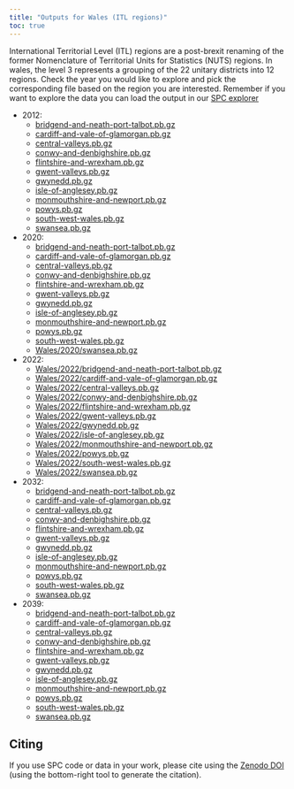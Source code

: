 ```yaml
---
title: "Outputs for Wales (ITL regions)"
toc: true
---
```


International Territorial Level (ITL) regions are a post-brexit renaming of the former Nomenclature of Territorial Units for Statistics (NUTS) regions. In wales, the level 3 represents a grouping of the 22 unitary districts into 12 regions. Check the year you would like to explore and pick the corresponding file based on the region you are interested. Remember if you want to explore the data you can load the output in our [SPC explorer](https://alan-turing-institute.github.io/uatk-spc/app/)

- 2012: 
  - [bridgend-and-neath-port-talbot.pb.gz](https://ramp0storage.blob.core.windows.net/spc-output/v2/Wales/2012/bridgend-and-neath-port-talbot.pb.gz)
  - [cardiff-and-vale-of-glamorgan.pb.gz](https://ramp0storage.blob.core.windows.net/spc-output/v2/Wales/2012/cardiff-and-vale-of-glamorgan.pb.gz)
  - [central-valleys.pb.gz](https://ramp0storage.blob.core.windows.net/spc-output/v2/Wales/2012/central-valleys.pb.gz)
  - [conwy-and-denbighshire.pb.gz](https://ramp0storage.blob.core.windows.net/spc-output/v2/Wales/2012/conwy-and-denbighshire.pb.gz)
  - [flintshire-and-wrexham.pb.gz](https://ramp0storage.blob.core.windows.net/spc-output/v2/Wales/2012/flintshire-and-wrexham.pb.gz)
  - [gwent-valleys.pb.gz](https://ramp0storage.blob.core.windows.net/spc-output/v2/Wales/2012/gwent-valleys.pb.gz)
  - [gwynedd.pb.gz](https://ramp0storage.blob.core.windows.net/spc-output/v2/Wales/2012/gwynedd.pb.gz)
  - [isle-of-anglesey.pb.gz](https://ramp0storage.blob.core.windows.net/spc-output/v2/Wales/2012/isle-of-anglesey.pb.gz)
  - [monmouthshire-and-newport.pb.gz](https://ramp0storage.blob.core.windows.net/spc-output/v2/Wales/2012/monmouthshire-and-newport.pb.gz)
  - [powys.pb.gz](https://ramp0storage.blob.core.windows.net/spc-output/v2/Wales/2012/powys.pb.gz)
  - [south-west-wales.pb.gz](https://ramp0storage.blob.core.windows.net/spc-output/v2/Wales/2012/south-west-wales.pb.gz)
  - [swansea.pb.gz](https://ramp0storage.blob.core.windows.net/spc-output/v2/Wales/2012/swansea.pb.gz)

- 2020: 
  - [bridgend-and-neath-port-talbot.pb.gz](https://ramp0storage.blob.core.windows.net/spc-output/v2/Wales/2020/bridgend-and-neath-port-talbot.pb.gz)
  - [cardiff-and-vale-of-glamorgan.pb.gz](https://ramp0storage.blob.core.windows.net/spc-output/v2/Wales/2020/cardiff-and-vale-of-glamorgan.pb.gz)
  - [central-valleys.pb.gz](https://ramp0storage.blob.core.windows.net/spc-output/v2/Wales/2020/central-valleys.pb.gz)
  - [conwy-and-denbighshire.pb.gz](https://ramp0storage.blob.core.windows.net/spc-output/v2/Wales/2020/conwy-and-denbighshire.pb.gz)
  - [flintshire-and-wrexham.pb.gz](https://ramp0storage.blob.core.windows.net/spc-output/v2/Wales/2020/flintshire-and-wrexham.pb.gz)
  - [gwent-valleys.pb.gz](https://ramp0storage.blob.core.windows.net/spc-output/v2/Wales/2020/gwent-valleys.pb.gz)
  - [gwynedd.pb.gz](https://ramp0storage.blob.core.windows.net/spc-output/v2/Wales/2020/gwynedd.pb.gz)
  - [isle-of-anglesey.pb.gz](https://ramp0storage.blob.core.windows.net/spc-output/v2/Wales/2020/isle-of-anglesey.pb.gz)
  - [monmouthshire-and-newport.pb.gz](https://ramp0storage.blob.core.windows.net/spc-output/v2/Wales/2020/monmouthshire-and-newport.pb.gz)
  - [powys.pb.gz](https://ramp0storage.blob.core.windows.net/spc-output/v2/Wales/2020/powys.pb.gz)
  - [south-west-wales.pb.gz](https://ramp0storage.blob.core.windows.net/spc-output/v2/Wales/2020/south-west-wales.pb.gz)
  - [Wales/2020/swansea.pb.gz](https://ramp0storage.blob.core.windows.net/spc-output/v2/Wales/2020/swansea.pb.gz)

- 2022:
  - [Wales/2022/bridgend-and-neath-port-talbot.pb.gz](https://ramp0storage.blob.core.windows.net/spc-output/v2/Wales/2022/bridgend-and-neath-port-talbot.pb.gz)
  - [Wales/2022/cardiff-and-vale-of-glamorgan.pb.gz](https://ramp0storage.blob.core.windows.net/spc-output/v2/Wales/2022/cardiff-and-vale-of-glamorgan.pb.gz)
  - [Wales/2022/central-valleys.pb.gz](https://ramp0storage.blob.core.windows.net/spc-output/v2/Wales/2022/central-valleys.pb.gz)
  - [Wales/2022/conwy-and-denbighshire.pb.gz](https://ramp0storage.blob.core.windows.net/spc-output/v2/Wales/2022/conwy-and-denbighshire.pb.gz)
  - [Wales/2022/flintshire-and-wrexham.pb.gz](https://ramp0storage.blob.core.windows.net/spc-output/v2/Wales/2022/flintshire-and-wrexham.pb.gz)
  - [Wales/2022/gwent-valleys.pb.gz](https://ramp0storage.blob.core.windows.net/spc-output/v2/Wales/2022/gwent-valleys.pb.gz)
  - [Wales/2022/gwynedd.pb.gz](https://ramp0storage.blob.core.windows.net/spc-output/v2/Wales/2022/gwynedd.pb.gz)
  - [Wales/2022/isle-of-anglesey.pb.gz](https://ramp0storage.blob.core.windows.net/spc-output/v2/Wales/2022/isle-of-anglesey.pb.gz)
  - [Wales/2022/monmouthshire-and-newport.pb.gz](https://ramp0storage.blob.core.windows.net/spc-output/v2/Wales/2022/monmouthshire-and-newport.pb.gz)
  - [Wales/2022/powys.pb.gz](https://ramp0storage.blob.core.windows.net/spc-output/v2/Wales/2022/powys.pb.gz)
  - [Wales/2022/south-west-wales.pb.gz](https://ramp0storage.blob.core.windows.net/spc-output/v2/Wales/2022/south-west-wales.pb.gz)
  - [Wales/2022/swansea.pb.gz](https://ramp0storage.blob.core.windows.net/spc-output/v2/Wales/2022/swansea.pb.gz)

- 2032:
  - [bridgend-and-neath-port-talbot.pb.gz](https://ramp0storage.blob.core.windows.net/spc-output/v2/Wales/2032/bridgend-and-neath-port-talbot.pb.gz)
  - [cardiff-and-vale-of-glamorgan.pb.gz](https://ramp0storage.blob.core.windows.net/spc-output/v2/Wales/2032/cardiff-and-vale-of-glamorgan.pb.gz)
  - [central-valleys.pb.gz](https://ramp0storage.blob.core.windows.net/spc-output/v2/Wales/2032/central-valleys.pb.gz)
  - [conwy-and-denbighshire.pb.gz](https://ramp0storage.blob.core.windows.net/spc-output/v2/Wales/2032/conwy-and-denbighshire.pb.gz)
  - [flintshire-and-wrexham.pb.gz](https://ramp0storage.blob.core.windows.net/spc-output/v2/Wales/2032/flintshire-and-wrexham.pb.gz)
  - [gwent-valleys.pb.gz](https://ramp0storage.blob.core.windows.net/spc-output/v2/Wales/2032/gwent-valleys.pb.gz)
  - [gwynedd.pb.gz](https://ramp0storage.blob.core.windows.net/spc-output/v2/Wales/2032/gwynedd.pb.gz)
  - [isle-of-anglesey.pb.gz](https://ramp0storage.blob.core.windows.net/spc-output/v2/Wales/2032/isle-of-anglesey.pb.gz)
  - [monmouthshire-and-newport.pb.gz](https://ramp0storage.blob.core.windows.net/spc-output/v2/Wales/2032/monmouthshire-and-newport.pb.gz)
  - [powys.pb.gz](https://ramp0storage.blob.core.windows.net/spc-output/v2/Wales/2032/powys.pb.gz)
  - [south-west-wales.pb.gz](https://ramp0storage.blob.core.windows.net/spc-output/v2/Wales/2032/south-west-wales.pb.gz)
  - [swansea.pb.gz](https://ramp0storage.blob.core.windows.net/spc-output/v2/Wales/2032/swansea.pb.gz)

- 2039:
  - [bridgend-and-neath-port-talbot.pb.gz](https://ramp0storage.blob.core.windows.net/spc-output/v2/Wales/2039/bridgend-and-neath-port-talbot.pb.gz)
  - [cardiff-and-vale-of-glamorgan.pb.gz](https://ramp0storage.blob.core.windows.net/spc-output/v2/Wales/2039/cardiff-and-vale-of-glamorgan.pb.gz)
  - [central-valleys.pb.gz](https://ramp0storage.blob.core.windows.net/spc-output/v2/Wales/2039/central-valleys.pb.gz)
  - [conwy-and-denbighshire.pb.gz](https://ramp0storage.blob.core.windows.net/spc-output/v2/Wales/2039/conwy-and-denbighshire.pb.gz)
  - [flintshire-and-wrexham.pb.gz](https://ramp0storage.blob.core.windows.net/spc-output/v2/Wales/2039/flintshire-and-wrexham.pb.gz)
  - [gwent-valleys.pb.gz](https://ramp0storage.blob.core.windows.net/spc-output/v2/Wales/2039/gwent-valleys.pb.gz)
  - [gwynedd.pb.gz](https://ramp0storage.blob.core.windows.net/spc-output/v2/Wales/2039/gwynedd.pb.gz)
  - [isle-of-anglesey.pb.gz](https://ramp0storage.blob.core.windows.net/spc-output/v2/Wales/2039/isle-of-anglesey.pb.gz)
  - [monmouthshire-and-newport.pb.gz](https://ramp0storage.blob.core.windows.net/spc-output/v2/Wales/2039/monmouthshire-and-newport.pb.gz)
  - [powys.pb.gz](https://ramp0storage.blob.core.windows.net/spc-output/v2/Wales/2039/powys.pb.gz)
  - [south-west-wales.pb.gz](https://ramp0storage.blob.core.windows.net/spc-output/v2/Wales/2039/south-west-wales.pb.gz)
  - [swansea.pb.gz](https://ramp0storage.blob.core.windows.net/spc-output/v2/Wales/2039/swansea.pb.gz)

## Citing

If you use SPC code or data in your work, please cite using the [Zenodo
DOI](https://zenodo.org/badge/latestdoi/479038905) (using the bottom-right tool
to generate the citation).
